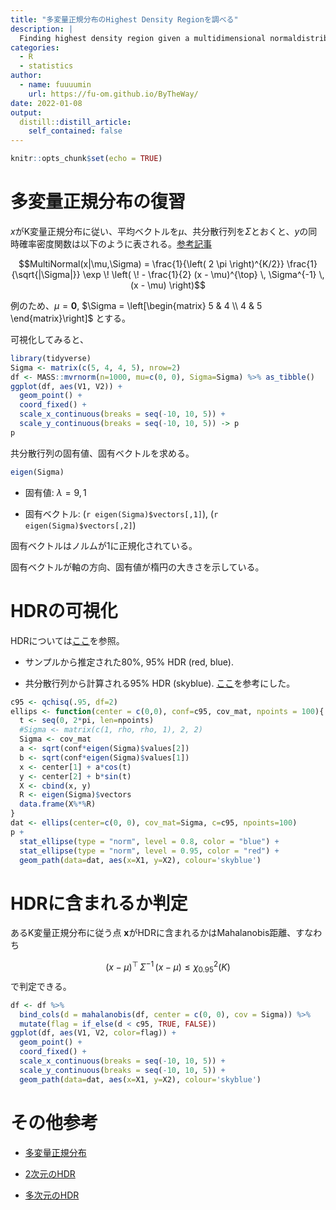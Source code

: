 ```yaml
---
title: "多変量正規分布のHighest Density Regionを調べる"
description: |
  Finding highest density region given a multidimensional normaldistribution. 
categories:
  - R
  - statistics
author:
  - name: fuuuumin
    url: https://fu-om.github.io/ByTheWay/
date: 2022-01-08
output:
  distill::distill_article:
    self_contained: false
---
```


```r
knitr::opts_chunk$set(echo = TRUE)
```

# 多変量正規分布の復習

$x$がK変量正規分布に従い、平均ベクトルを$\mu$、共分散行列を$\Sigma$とおくと、$y$の同時確率密度関数は以下のように表される。[参考記事](https://manabitimes.jp/math/1110)

$$MultiNormal(x|\mu,\Sigma) = \frac{1}{\left( 2 \pi \right)^{K/2}} \frac{1}{\sqrt{|\Sigma|}} \exp \! \left( \! - \frac{1}{2} (x - \mu)^{\top} \, \Sigma^{-1} \, (x - \mu) \right)$$

例のため、$\mu = \textbf{0}$, $\Sigma = \left[\begin{matrix} 5 & 4 \\ 4 & 5 \end{matrix}\right]$ とする。

可視化してみると、

```r
library(tidyverse)
Sigma <- matrix(c(5, 4, 4, 5), nrow=2)
df <- MASS::mvrnorm(n=1000, mu=c(0, 0), Sigma=Sigma) %>% as_tibble()
ggplot(df, aes(V1, V2)) + 
  geom_point() +
  coord_fixed() +
  scale_x_continuous(breaks = seq(-10, 10, 5)) +
  scale_y_continuous(breaks = seq(-10, 10, 5)) -> p
p
```

共分散行列の固有値、固有ベクトルを求める。

```r
eigen(Sigma)
```

- 固有値: $\lambda = 9, 1$

- 固有ベクトル: (`r eigen(Sigma)$vectors[,1]`), (`r eigen(Sigma)$vectors[,2]`)

固有ベクトルはノルムが1に正規化されている。

固有ベクトルが軸の方向、固有値が楕円の大きさを示している。

# HDRの可視化

HDRについては[ここ](https://stats.stackexchange.com/questions/148439/what-is-a-highest-density-region-hdr)を参照。

- サンプルから推定された80%, 95% HDR (red, blue).

- 共分散行列から計算される95% HDR (skyblue). [ここ](https://stackoverflow.com/questions/27382145/fine-tuning-stat-ellipse-in-ggplot2)を参考にした。

```r
c95 <- qchisq(.95, df=2)
ellips <- function(center = c(0,0), conf=c95, cov_mat, npoints = 100){
  t <- seq(0, 2*pi, len=npoints)
  #Sigma <- matrix(c(1, rho, rho, 1), 2, 2)
  Sigma <- cov_mat
  a <- sqrt(conf*eigen(Sigma)$values[2])
  b <- sqrt(conf*eigen(Sigma)$values[1])
  x <- center[1] + a*cos(t)
  y <- center[2] + b*sin(t)
  X <- cbind(x, y)
  R <- eigen(Sigma)$vectors
  data.frame(X%*%R)
}
dat <- ellips(center=c(0, 0), cov_mat=Sigma, c=c95, npoints=100)
p +
  stat_ellipse(type = "norm", level = 0.8, color = "blue") + 
  stat_ellipse(type = "norm", level = 0.95, color = "red") + 
  geom_path(data=dat, aes(x=X1, y=X2), colour='skyblue')
```

# HDRに含まれるか判定

あるK変量正規分布に従う点 $\textbf{x}$がHDRに含まれるかはMahalanobis距離、すなわち

$$(x - \mu)^{\top} \, \Sigma^{-1} \, (x - \mu) \leq \chi^{2}_{0.95}(K) $$
で判定できる。

```r
df <- df %>% 
  bind_cols(d = mahalanobis(df, center = c(0, 0), cov = Sigma)) %>% 
  mutate(flag = if_else(d < c95, TRUE, FALSE))
ggplot(df, aes(V1, V2, color=flag)) + 
  geom_point() +
  coord_fixed() +
  scale_x_continuous(breaks = seq(-10, 10, 5)) +
  scale_y_continuous(breaks = seq(-10, 10, 5)) +
  geom_path(data=dat, aes(x=X1, y=X2), colour='skyblue')
```

# その他参考

- [多変量正規分布](https://qiita.com/Seiji_Tanaka/items/5c8041dbd7da1510fbe9)

- [2次元のHDR](https://stats.stackexchange.com/questions/64680/how-to-determine-quantiles-isolines-of-a-multivariate-normal-distribution)

- [多次元のHDR](https://stats.stackexchange.com/questions/354063/computing-highest-density-region-given-multivariate-normal-distribution-with-dim)
